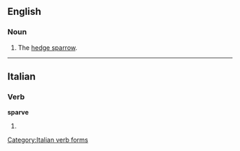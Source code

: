 ==English==

===Noun===
{{en-noun}}

# {{context|UK|dialect}} The [[hedge sparrow]].

{{Webster 1913}}

----

==Italian==

===Verb===
'''sparve'''

# {{conjugation of|sparere||3|s|[[past historic]]|lang=it}}

[[Category:Italian verb forms]]